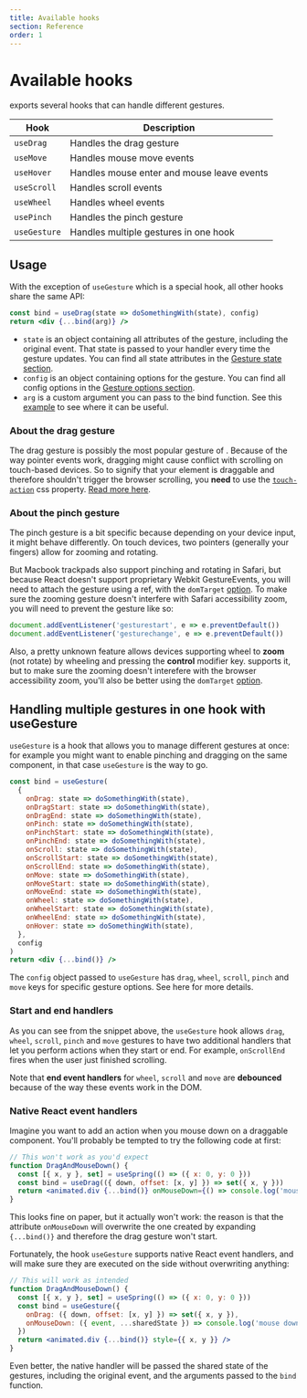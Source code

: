 ```yaml
---
title: Available hooks
section: Reference
order: 1
---
```



# Available hooks

<p>
  <ReactUseGesture /> exports several hooks that can handle different gestures.
</p>

| Hook         | Description                                |
| ------------ | ------------------------------------------ |
| `useDrag`    | Handles the drag gesture                   |
| `useMove`    | Handles mouse move events                  |
| `useHover`   | Handles mouse enter and mouse leave events |
| `useScroll`  | Handles scroll events                      |
| `useWheel`   | Handles wheel events                       |
| `usePinch`   | Handles the pinch gesture                  |
| `useGesture` | Handles multiple gestures in one hook      |

## Usage

With the exception of `useGesture` which is a special hook, all other hooks share the same API:

```jsx
const bind = useDrag(state => doSomethingWith(state), config)
return <div {...bind(arg)} />
```

- `state` is an object containing all attributes of the gesture, including the original event. That state is passed to your handler every time the gesture updates. You can find all state attributes in the [Gesture state section](state.mdx).
- `config` is an object containing options for the gesture. You can find all config options in the [Gesture options section](options.mdx).
- `arg` is a custom argument you can pass to the bind function. See this [example](https://codesandbox.io/s/fh8r8) to see where it can be useful.

### About the drag gesture

The drag gesture is possibly the most popular gesture of <ReactUseGesture />. Because of the way pointer events work, dragging might cause conflict with scrolling on touch-based devices. So to signify that your element is draggable and therefore shouldn't trigger the browser scrolling, you **need** to use the [`touch-action`](https://developer.mozilla.org/en-US/docs/Web/CSS/touch-action) css property. [Read more here](/docs/extras/#touch-action).

### About the pinch gesture

The pinch gesture is a bit specific because depending on your device input, it might behave differently. On touch devices, two pointers (generally your fingers) allow for zooming and rotating.

But Macbook trackpads also support pinching and rotating in Safari, but because React doesn't support proprietary Webkit GestureEvents, you will need to attach the gesture using a ref, with the `domTarget` [option](/docs/options/#domtarget). To make sure the zooming gesture doesn't interfere with Safari accessibility zoom, you will need to prevent the gesture like so:

```js
document.addEventListener('gesturestart', e => e.preventDefault())
document.addEventListener('gesturechange', e => e.preventDefault())
```

Also, a pretty unknown feature allows devices supporting wheel to **zoom** (not rotate) by wheeling and pressing the **control** modifier key. <ReactUseGesture /> supports it, but to make sure the zooming doesn't interefere with the browser accessibility zoom, you'll also be better using the `domTarget` [option](/docs/options/#domtarget).

## Handling multiple gestures in one hook with useGesture

`useGesture` is a hook that allows you to manage different gestures at once: for example you might want to enable pinching and dragging on the same component, in that case `useGesture` is the way to go.

```jsx
const bind = useGesture(
  {
    onDrag: state => doSomethingWith(state),
    onDragStart: state => doSomethingWith(state),
    onDragEnd: state => doSomethingWith(state),
    onPinch: state => doSomethingWith(state),
    onPinchStart: state => doSomethingWith(state),
    onPinchEnd: state => doSomethingWith(state),
    onScroll: state => doSomethingWith(state),
    onScrollStart: state => doSomethingWith(state),
    onScrollEnd: state => doSomethingWith(state),
    onMove: state => doSomethingWith(state),
    onMoveStart: state => doSomethingWith(state),
    onMoveEnd: state => doSomethingWith(state),
    onWheel: state => doSomethingWith(state),
    onWheelStart: state => doSomethingWith(state),
    onWheelEnd: state => doSomethingWith(state),
    onHover: state => doSomethingWith(state),
  },
  config
)
return <div {...bind()} />
```

The `config` object passed to `useGesture` has `drag`, `wheel`, `scroll`, `pinch` and `move` keys for specific gesture options. See here for more details.

### Start and end handlers

As you can see from the snippet above, the `useGesture` hook allows `drag`, `wheel`, `scroll`, `pinch` and `move` gestures to have two additional handlers that let you perform actions when they start or end. For example, `onScrollEnd` fires when the user just finished scrolling.

Note that **end event handlers** for `wheel`, `scroll` and `move` are **debounced** because of the way these events work in the DOM.

### Native React event handlers

Imagine you want to add an action when you mouse down on a draggable component. You'll probably be tempted to try the following code at first:

```jsx highlight={1,4-5}
// This won't work as you'd expect
function DragAndMouseDown() {
  const [{ x, y }, set] = useSpring(() => ({ x: 0, y: 0 }))
  const bind = useDrag(({ down, offset: [x, y] }) => set({ x, y }))
  return <animated.div {...bind()} onMouseDown={() => console.log('mouse down')} style={{ x, y }} />
}
```

This looks fine on paper, but it actually won't work: the reason is that the attribute `onMouseDown` will overwrite the one created by expanding `{...bind()}` and therefore the drag gesture won't start.

Fortunately, the hook `useGesture` supports native React event handlers, and will make sure they are executed on the side without overwriting anything:

```jsx highlight={1,4-8}
// This will work as intended
function DragAndMouseDown() {
  const [{ x, y }, set] = useSpring(() => ({ x: 0, y: 0 }))
  const bind = useGesture({
    onDrag: ({ down, offset: [x, y] }) => set({ x, y }),
    onMouseDown: ({ event, ...sharedState }) => console.log('mouse down', event),
  })
  return <animated.div {...bind()} style={{ x, y }} />
}
```

Even better, the native handler will be passed the shared state of the gestures, including the original event, and the arguments passed to the `bind` function.
